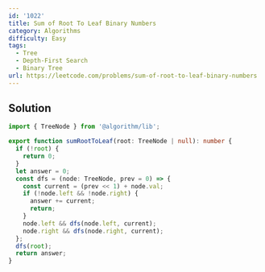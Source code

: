 ```yaml
---
id: '1022'
title: Sum of Root To Leaf Binary Numbers
category: Algorithms
difficulty: Easy
tags:
  - Tree
  - Depth-First Search
  - Binary Tree
url: https://leetcode.com/problems/sum-of-root-to-leaf-binary-numbers
---
```


## Solution

```typescript showLineNumbers
import { TreeNode } from '@algorithm/lib';

export function sumRootToLeaf(root: TreeNode | null): number {
  if (!root) {
    return 0;
  }
  let answer = 0;
  const dfs = (node: TreeNode, prev = 0) => {
    const current = (prev << 1) + node.val;
    if (!node.left && !node.right) {
      answer += current;
      return;
    }
    node.left && dfs(node.left, current);
    node.right && dfs(node.right, current);
  };
  dfs(root);
  return answer;
}
```
